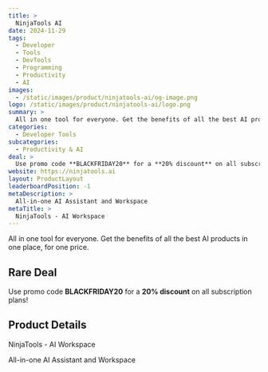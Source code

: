 ```yaml
---
title: >
  NinjaTools AI
date: 2024-11-29
tags:
  - Developer
  - Tools
  - DevTools
  - Programming
  - Productivity
  - AI
images:
  - /static/images/product/ninjatools-ai/og-image.png
logo: /static/images/product/ninjatools-ai/logo.png
summary: >
  All in one tool for everyone. Get the benefits of all the best AI products in one place, for one price.
categories:
  - Developer Tools
subcategories:
  - Productivity & AI
deal: >
  Use promo code **BLACKFRIDAY20** for a **20% discount** on all subscription plans!
website: https://ninjatools.ai
layout: ProductLayout
leaderboardPosition: -1
metaDescription: >
  All-in-one AI Assistant and Workspace
metaTitle: >
  NinjaTools - AI Workspace
---
```

All in one tool for everyone. Get the benefits of all the best AI products in one place, for one price.

## Rare Deal

Use promo code **BLACKFRIDAY20** for a **20% discount** on all subscription plans!

## Product Details

NinjaTools - AI Workspace

All-in-one AI Assistant and Workspace
